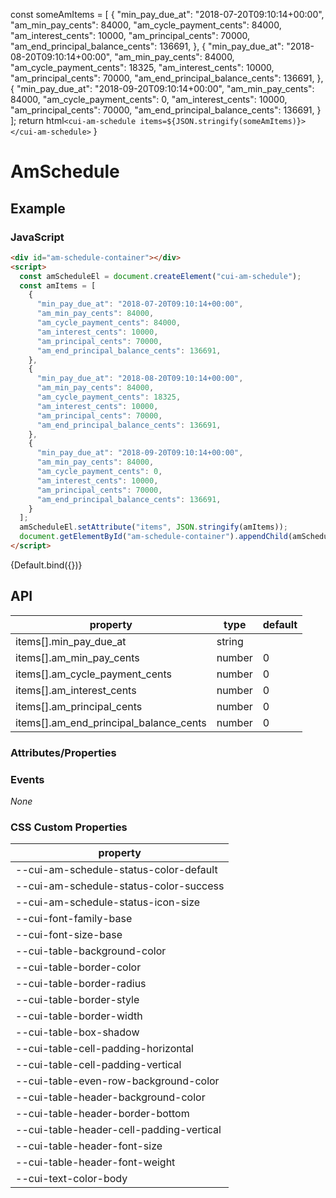
<Meta title="Components/AmSchedule" />

  const someAmItems = [
    {
      "min_pay_due_at": "2018-07-20T09:10:14+00:00",
      "am_min_pay_cents": 84000,
      "am_cycle_payment_cents": 84000,
      "am_interest_cents": 10000,
      "am_principal_cents": 70000,
      "am_end_principal_balance_cents": 136691,
    },
    {
      "min_pay_due_at": "2018-08-20T09:10:14+00:00",
      "am_min_pay_cents": 84000,
      "am_cycle_payment_cents": 18325,
      "am_interest_cents": 10000,
      "am_principal_cents": 70000,
      "am_end_principal_balance_cents": 136691,
    },
    {
      "min_pay_due_at": "2018-09-20T09:10:14+00:00",
      "am_min_pay_cents": 84000,
      "am_cycle_payment_cents": 0,
      "am_interest_cents": 10000,
      "am_principal_cents": 70000,
      "am_end_principal_balance_cents": 136691,
    }
  ];
  return html`
    <cui-am-schedule items=${JSON.stringify(someAmItems)}>
    </cui-am-schedule>
  `
}

# AmSchedule

## Example

### JavaScript

```html
<div id="am-schedule-container"></div>
<script>
  const amScheduleEl = document.createElement("cui-am-schedule");
  const amItems = [
    {
      "min_pay_due_at": "2018-07-20T09:10:14+00:00",
      "am_min_pay_cents": 84000,
      "am_cycle_payment_cents": 84000,
      "am_interest_cents": 10000,
      "am_principal_cents": 70000,
      "am_end_principal_balance_cents": 136691,
    },
    {
      "min_pay_due_at": "2018-08-20T09:10:14+00:00",
      "am_min_pay_cents": 84000,
      "am_cycle_payment_cents": 18325,
      "am_interest_cents": 10000,
      "am_principal_cents": 70000,
      "am_end_principal_balance_cents": 136691,
    },
    {
      "min_pay_due_at": "2018-09-20T09:10:14+00:00",
      "am_min_pay_cents": 84000,
      "am_cycle_payment_cents": 0,
      "am_interest_cents": 10000,
      "am_principal_cents": 70000,
      "am_end_principal_balance_cents": 136691,
    }
  ];
  amScheduleEl.setAttribute("items", JSON.stringify(amItems));
  document.getElementById("am-schedule-container").appendChild(amScheduleEl);
</script>
```

<Canvas>
  <Story name="Default">
      {Default.bind({})}
  </Story>
</Canvas>

## API

| property | type | default |
| -------- | ---- | ------- |
| items[].min_pay_due_at | string | |
| items[].am_min_pay_cents | number | 0 |
| items[].am_cycle_payment_cents | number | 0 |
| items[].am_interest_cents | number | 0 |
| items[].am_principal_cents | number | 0 |
| items[].am_end_principal_balance_cents | number | 0 |

### Attributes/Properties

### Events

*None*

### CSS Custom Properties

| property |
| -------- |
| --cui-am-schedule-status-color-default |
| --cui-am-schedule-status-color-success |
| --cui-am-schedule-status-icon-size |
| --cui-font-family-base |
| --cui-font-size-base |
| --cui-table-background-color |
| --cui-table-border-color |
| --cui-table-border-radius |
| --cui-table-border-style |
| --cui-table-border-width |
| --cui-table-box-shadow |
| --cui-table-cell-padding-horizontal |
| --cui-table-cell-padding-vertical |
| --cui-table-even-row-background-color |
| --cui-table-header-background-color |
| --cui-table-header-border-bottom |
| --cui-table-header-cell-padding-vertical |
| --cui-table-header-font-size |
| --cui-table-header-font-weight |
| --cui-text-color-body |
